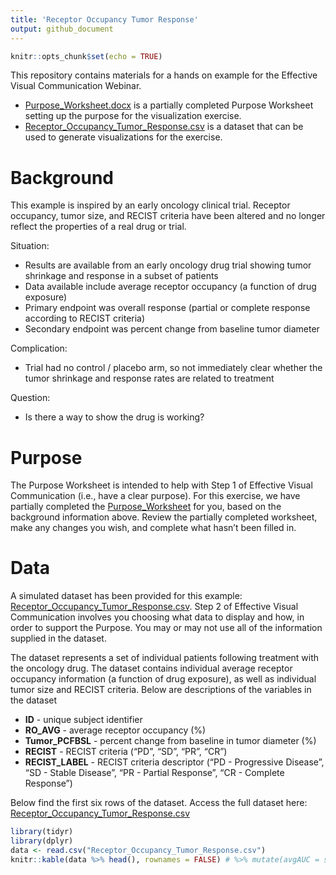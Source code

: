 ```yaml
---
title: 'Receptor Occupancy Tumor Response'
output: github_document
---
```


```r
knitr::opts_chunk$set(echo = TRUE)
```

This repository contains materials for a hands on example for the Effective Visual Communication Webinar. 

* [Purpose_Worksheet.docx](Purpose_Worksheet.docx) is a partially completed Purpose Worksheet setting up the purpose for the visualization exercise.
* [Receptor_Occupancy_Tumor_Response.csv](Receptor_Occupancy_Tumor_Response.csv) is a dataset that can be used to generate visualizations for the exercise.

# Background

This example is inspired by an early oncology clinical trial. Receptor occupancy, tumor size, and RECIST criteria have been altered and no longer reflect the properties of a real drug or trial.

Situation: 

*  Results are available from an early oncology drug trial showing tumor shrinkage and response in a subset of patients
*  Data available include average receptor occupancy (a function of drug exposure)
*  Primary endpoint was overall response (partial or complete response according to RECIST criteria)
*  Secondary endpoint was percent change from baseline tumor diameter 

Complication: 

*  Trial had no control / placebo arm, so not immediately clear whether the tumor shrinkage and response rates are related to treatment 

Question:

*  Is there a way to show the drug is working?

# Purpose

The Purpose Worksheet is intended to help with Step 1 of Effective Visual Communication (i.e., have a clear purpose). For this exercise, we have partially completed the [Purpose_Worksheet](Purpose_Worksheet.docx) for you, based on the background information above. Review the partially completed worksheet, make any changes you wish, and complete what hasn't been filled in.

# Data

A simulated dataset has been provided for this example: [Receptor_Occupancy_Tumor_Response.csv](Receptor_Occupancy_Tumor_Response.csv).  Step 2 of Effective Visual Communication involves you choosing what data to display and how, in order to support the Purpose. You may or may not use all of the information supplied in the dataset.

The dataset represents a set of individual patients following treatment with the oncology drug. The dataset contains individual average receptor occupancy information (a function of drug exposure), as well as individual tumor size and RECIST criteria. Below are descriptions of the variables in the dataset

*  **ID** - unique subject identifier
*  **RO_AVG** - average receptor occupancy (%)
*  **Tumor_PCFBSL** - percent change from baseline in tumor diameter (%)
*  **RECIST** - RECIST criteria ("PD", "SD", "PR", "CR")
*  **RECIST_LABEL** - RECIST criteria descriptor ("PD - Progressive Disease", "SD - Stable Disease", "PR - Partial Response", "CR - Complete Response")

Below find the first six rows of the dataset. Access the full dataset here: [Receptor_Occupancy_Tumor_Response.csv](Receptor_Occupancy_Tumor_Response.csv)

```r
library(tidyr)
library(dplyr)
data <- read.csv("Receptor_Occupancy_Tumor_Response.csv")
knitr::kable(data %>% head(), rownames = FALSE) # %>% mutate(avgAUC = signif(avgAUC, 5), avgAUEC = signif(avgAUEC, 5), HRR = signif(HRR, 5)) %>% head(), rownames = FALSE)
```









